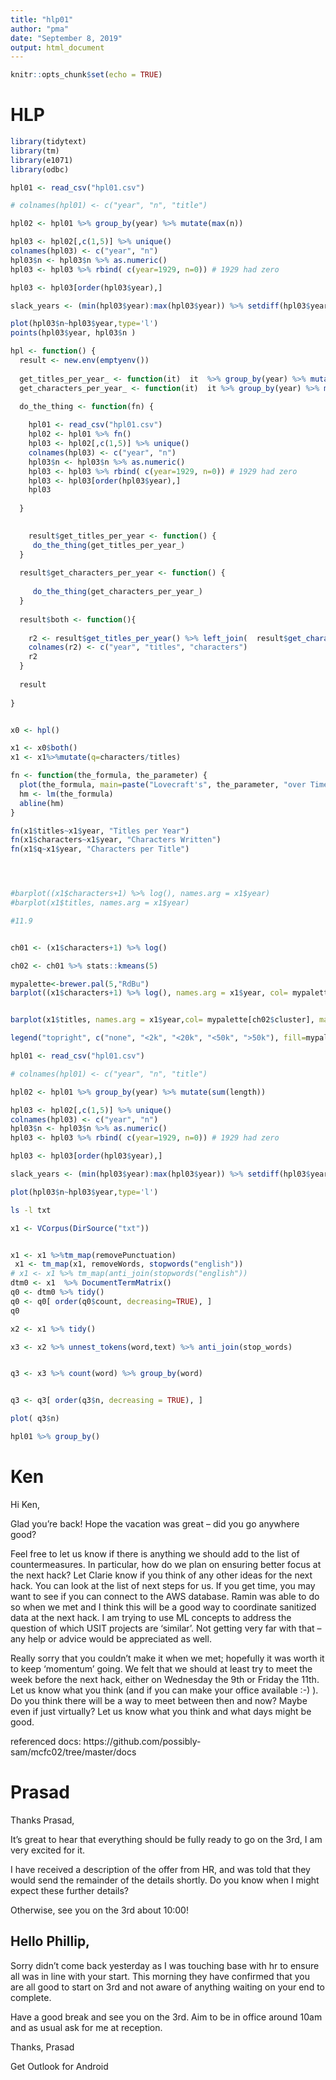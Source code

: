 ```yaml
---
title: "hlp01"
author: "pma"
date: "September 8, 2019"
output: html_document
---
```


```r
knitr::opts_chunk$set(echo = TRUE)
```

# HLP

```r

library(tidytext)
library(tm)
library(e1071)
library(odbc)


```


```r

hpl01 <- read_csv("hpl01.csv")

# colnames(hpl01) <- c("year", "n", "title")

hpl02 <- hpl01 %>% group_by(year) %>% mutate(max(n))

hpl03 <- hpl02[,c(1,5)] %>% unique()
colnames(hpl03) <- c("year", "n")
hpl03$n <- hpl03$n %>% as.numeric()
hpl03 <- hpl03 %>% rbind( c(year=1929, n=0)) # 1929 had zero 

hpl03 <- hpl03[order(hpl03$year),]

slack_years <- (min(hpl03$year):max(hpl03$year)) %>% setdiff(hpl03$year)

plot(hpl03$n~hpl03$year,type='l')
points(hpl03$year, hpl03$n )

```

```r

hpl <- function() {
  result <- new.env(emptyenv())
  
  get_titles_per_year_ <- function(it)  it  %>% group_by(year) %>% mutate(max(n))
  get_characters_per_year_ <- function(it)  it %>% group_by(year) %>% mutate(sum(length))
  
  do_the_thing <- function(fn) {

    hpl01 <- read_csv("hpl01.csv")
    hpl02 <- hpl01 %>% fn()
    hpl03 <- hpl02[,c(1,5)] %>% unique()
    colnames(hpl03) <- c("year", "n")
    hpl03$n <- hpl03$n %>% as.numeric()
    hpl03 <- hpl03 %>% rbind( c(year=1929, n=0)) # 1929 had zero 
    hpl03 <- hpl03[order(hpl03$year),]
    hpl03
    
  }

  
    result$get_titles_per_year <- function() {
     do_the_thing(get_titles_per_year_)
  }
  
  result$get_characters_per_year <- function() {
    
     do_the_thing(get_characters_per_year_)    
  }
  
  result$both <- function(){
    
    r2 <- result$get_titles_per_year() %>% left_join(  result$get_characters_per_year(), "year")
    colnames(r2) <- c("year", "titles", "characters")
    r2
  }
  
  result
  
}


x0 <- hpl()

x1 <- x0$both()
x1 <- x1%>%mutate(q=characters/titles)


```




```r


fn <- function(the_formula, the_parameter) {
  plot(the_formula, main=paste("Lovecraft's", the_parameter, "over Time"), xlab="year", ylab=the_parameter)
  hm <- lm(the_formula)
  abline(hm)
}

fn(x1$titles~x1$year, "Titles per Year")
fn(x1$characters~x1$year, "Characters Written")
fn(x1$q~x1$year, "Characters per Title")





```




```r

#barplot((x1$characters+1) %>% log(), names.arg = x1$year)
#barplot(x1$titles, names.arg = x1$year)

#11.9


ch01 <- (x1$characters+1) %>% log()

ch02 <- ch01 %>% stats::kmeans(5)

mypalette<-brewer.pal(5,"RdBu")
barplot((x1$characters+1) %>% log(), names.arg = x1$year, col= mypalette[ch02$cluster])



```




```r

barplot(x1$titles, names.arg = x1$year,col= mypalette[ch02$cluster], main="Lovecraft Stories per Year"   )

legend("topright", c("none", "<2k", "<20k", "<50k", ">50k"), fill=mypalette%>%rev(), title="Words Per Year")

```







```r

hpl01 <- read_csv("hpl01.csv")

# colnames(hpl01) <- c("year", "n", "title")

hpl02 <- hpl01 %>% group_by(year) %>% mutate(sum(length))

hpl03 <- hpl02[,c(1,5)] %>% unique()
colnames(hpl03) <- c("year", "n")
hpl03$n <- hpl03$n %>% as.numeric()
hpl03 <- hpl03 %>% rbind( c(year=1929, n=0)) # 1929 had zero 

hpl03 <- hpl03[order(hpl03$year),]

slack_years <- (min(hpl03$year):max(hpl03$year)) %>% setdiff(hpl03$year)

plot(hpl03$n~hpl03$year,type='l')

```


```sh

ls -l txt

```





```r


x1 <- VCorpus(DirSource("txt"))


x1 <- x1 %>%tm_map(removePunctuation) 
 x1 <- tm_map(x1, removeWords, stopwords("english")) 
# x1 <- x1 %>% tm_map(anti_join(stopwords("english"))
dtm0 <- x1  %>% DocumentTermMatrix()
q0 <- dtm0 %>% tidy() 
q0 <- q0[ order(q0$count, decreasing=TRUE), ]
q0

```


```r

x2 <- x1 %>% tidy()

x3 <- x2 %>% unnest_tokens(word,text) %>% anti_join(stop_words)


q3 <- x3 %>% count(word) %>% group_by(word) 


q3 <- q3[ order(q3$n, decreasing = TRUE), ]

plot( q3$n)
```


```r


hpl01 %>% group_by()

```







# Ken

Hi Ken,

Glad you're back!  Hope the vacation was great -- did you go anywhere good?

Feel free to let us know if there is anything we should add to the list of countermeasures.  In particular, how do we plan on ensuring better focus at the next hack?
Let Clarie know if you think of any other ideas for the next hack.
You can look at the list of next steps for us.  If you get time, you may want to see if you can connect to the AWS database.  Ramin was able to do so when we met and I think this will be a good way to coordinate sanitized data at the next hack.
I am trying to use ML concepts to address the question of which USIT projects are 'similar'.  Not getting very far with that -- any help or advice would be appreciated as well.

Really sorry that you couldn't make it when we met; hopefully it was worth it to keep 'momentum' going.  We felt that we should at least try to meet the week before the next hack, either on Wednesday the 9th or Friday the 11th.  Let us know what you think (and if you can make your office available :-) ).  Do you think there will be a way to meet between then and now?  Maybe even if just virtually?  Let us know what you think and what days might be good.

referenced docs:
https://github.com/possibly-sam/mcfc02/tree/master/docs



# Prasad

Thanks Prasad,

It's great to hear that everything should be fully ready to go on the 3rd, I am very excited for it. 

I have received a description of the offer from HR, and was told that they would send the remainder of the details shortly.  Do you know when I might expect these further details?
 
Otherwise, see you on the 3rd about 10:00!
 


## Hello Phillip,

Sorry didn't come back yesterday as I was touching base with hr to ensure all was in line with your start. This morning they have confirmed that you are all good to start on 3rd and not aware of anything waiting on your end to complete.

Have a good break and see you on the 3rd. Aim to be in office around 10am and as usual ask for me at reception.

Thanks,
Prasad

Get Outlook for Android





